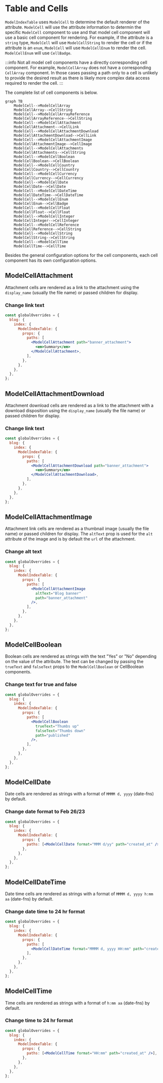 # Table and Cells

`ModelIndexTable` uses `ModelCell` to determine the default renderer of the attribute. `ModelCell` will use the attribute information to determin the specific `ModelCell` component to use and that model cell component will use a basic cell component for rendering. For example, if the attribute is a `string` type, `ModelCell` will use `ModelCellString` to render the cell or if the attribute is an `enum`, `ModelCell` will use `ModelCellEnum` to render the cell. `ModelCellEnum` will use `CellBadge`.

:::info
Not all model cell components have a directly corresponding cell component. For example, `ModelCellArray` does not have a corresponding `CellArray` component. In those cases passing a path only to a cell is unlikely to provide the desired result as there is likely more complex data access required to render the cell.
:::

The complete list of cell components is below.

```mermaid
graph TB
    ModelCell-->ModelCellArray
    ModelCellArray-->CellString
    ModelCell-->ModelCellArrayReference
    ModelCellArrayReference-->CellString
    ModelCell-->ModelCellAttachment
    ModelCellAttachment-->CellLink
    ModelCell-->ModelCellAttachmentDownload
    ModelCellAttachmentDownload-->CellLink
    ModelCell-->ModelCellAttachmentImage
    ModelCellAttachmentImage-->CellImage
    ModelCell-->ModelCellAttachments
    ModelCellAttachments-->CellString
    ModelCell-->ModelCellBoolean
    ModelCellBoolean-->CellBoolean
    ModelCell-->ModelCellCountry
    ModelCellCountry-->CellCountry
    ModelCell-->ModelCellCurrency
    ModelCellCurrency-->CellCurrency
    ModelCell-->ModelCellDate
    ModelCellDate-->CellDate
    ModelCell-->ModelCellDateTime
    ModelCellDateTime-->CellDateTime
    ModelCell-->ModelCellEnum
    ModelCellEnum-->CellBadge
    ModelCell-->ModelCellFloat
    ModelCellFloat-->CellFloat
    ModelCell-->ModelCellInteger
    ModelCellInteger-->CellInteger
    ModelCell-->ModelCellReference
    ModelCellReference-->CellString
    ModelCell-->ModelCellString
    ModelCellString-->CellString
    ModelCell-->ModelCellTime
    ModelCellTime-->CellTime
```

Besides the general configuration options for the cell components, each cell component has its own configuration options.

## ModelCellAttachment

Attachment cells are rendered as a link to the attachment using the `display_name` (usually the file name) or passed children for display.

### Change link text

```jsx title="src/models/overrides.js"
const globalOverrides = {
  blog: {
    index: {
      ModelIndexTable: {
        props: {
          paths: [
            <ModelCellAttachment path="banner_attachment">
              <em>Summary</em>
            </ModelCellAttachment>,
          ],
        },
      },
    },
  },
};
```

## ModelCellAttachmentDownload

Attachment download cells are rendered as a link to the attachment with a download disposition using the `display_name` (usually the file name) or passed children for display.

### Change link text

```jsx title="src/models/overrides.js"
const globalOverrides = {
  blog: {
    index: {
      ModelIndexTable: {
        props: {
          paths: [
            <ModelCellAttachmentDownload path="banner_attachment">
              <em>Summary</em>
            </ModelCellAttachmentDownload>,
          ],
        },
      },
    },
  },
};
```

## ModelCellAttachmentImage

Attachment link cells are rendered as a thumbnail image (usually the file name) or passed children for display. The `altText` prop is used for the `alt` attribute of the image and is by default the `url` of the attachment.

### Change alt text

```jsx title="src/models/overrides.js"
const globalOverrides = {
  blog: {
    index: {
      ModelIndexTable: {
        props: {
          paths: [
            <ModelCellAttachmentImage
              altText="Blog banner"
              path="banner_attachment"
            />,
          ],
        },
      },
    },
  },
};
```

## ModelCellBoolean

Boolean cells are rendered as strings with the text "Yes" or "No" depending on the value of the attribute. The text can be changed by passing the `trueText` and `falseText` props to the `ModelCellBoolean` or CellBoolean components.

### Change text for true and false

```jsx title="src/models/overrides.js"
const globalOverrides = {
  blog: {
    index: {
      ModelIndexTable: {
        props: {
          paths: [
            <ModelCellBoolean
              trueText="Thumbs up"
              falseText="Thumbs down"
              path="published"
            />,
          ],
        },
      },
    },
  },
};
```

## ModelCellDate

Date cells are rendered as strings with a format of `MMMM d, yyyy` (date-fns) by default.

### Change date format to Feb 26/23

```jsx title="src/models/overrides.js"
const globalOverrides = {
  blog: {
    index: {
      ModelIndexTable: {
        props: {
          paths: [<ModelCellDate format="MMM d/yy" path="created_at" />],
        },
      },
    },
  },
};
```

## ModelCellDateTime

Date time cells are rendered as strings with a format of `MMMM d, yyyy h:mm aa` (date-fns) by default.

### Change date time to 24 hr format

```jsx title="src/models/overrides.js"
const globalOverrides = {
  blog: {
    index: {
      ModelIndexTable: {
        props: {
          paths: [
            <ModelCellDateTime format="MMMM d, yyyy HH:mm" path="created_at" />,
          ],
        },
      },
    },
  },
};
```

## ModelCellTime

Time cells are rendered as strings with a format of `h:mm aa` (date-fns) by default.

### Change time to 24 hr format

```jsx title="src/models/overrides.js"
const globalOverrides = {
  blog: {
    index: {
      ModelIndexTable: {
        props: {
          paths: [<ModelCellTime format="HH:mm" path="created_at" />],
        },
      },
    },
  },
};
```
